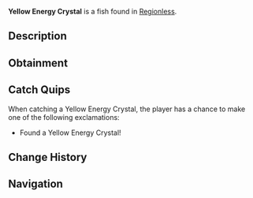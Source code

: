 {{FishInfobox
|image          = Yellow Energy Crystal.png
|rarity         = Mythical
|sea            = First Sea
|location       = [[Regionless]]
|sublocation    = 
|sources        = Fishing Rod
|radar_location = 
|xp             = 250
|weather        = 
|time           = 
|season         = 
|bait           = 
|base_weight    = 5
|base_value     = 0
|weight_range   = 2.5
|base_chance    = 0.001
|base_resil     = 100
}}
'''Yellow Energy Crystal''' is a {{Rarity|Mythical}} fish found in [[Regionless]].

== Description ==
{{Description|A yellow-hued crystal, told to possess mystical powers.|Bestiary Entry}}

== Obtainment ==

== Catch Quips ==
When catching a Yellow Energy Crystal, the player has a chance to make one of the following exclamations:
* Found a Yellow Energy Crystal!

== Change History ==
{{Change History|{{subst:Current Version}}}}

== Navigation ==
{{Fish Navbox|Regionless}}
